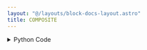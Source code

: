 ```yaml
---
layout: "@/layouts/block-docs-layout.astro"
title: COMPOSITE
---
```



<PythonDocsDisplay docstring={docstring} />

<details>
<summary>Python Code</summary>
```python
from flojoy import flojoy, OrderedPair, DataFrame, Matrix, Plotly, Vector
import plotly.graph_objects as go
import pandas as pd
import numpy as np
from nodes.VISUALIZERS.template import plot_layout
from typing import Literal


@flojoy
def COMPOSITE(
    primary_trace: OrderedPair | DataFrame | Matrix | Vector,
    secondary_trace: OrderedPair | DataFrame | Matrix | Vector,
    first_figure: Literal["bar", "line", "histogram", "scatter"] = "scatter",
    second_figure: Literal["bar", "line", "histogram", "scatter"] = "line",
) -> Plotly:
    """The COMPOSITE node creates a combination of Plotly visualizations for a given input data container.

    Inputs
    ------
    primary_trace : OrderedPair|DataFrame|Matrix|Vector
        the DataContainer to be visualized as the first figure

    secondary_trace : OrderedPair|DataFrame|Matrix|Vector
        the DataContainer to be visualized as the second figure

    Parameters
    ----------
    first_figure : 'bar' | 'line' | 'histogram' | 'scatter'
        plotly type to display as the first figure, default is 'scatter'
    second_figure : 'bar' | 'line' | 'histogram' | 'scatter'
        plotly type to display as the second figure, default is 'line'

    Returns
    -------
    Plotly
        the DataContainer containing Plotly visualization of both figures
    """

    layout = plot_layout(title="COMPOSITE")
    fig = go.Figure(layout=layout)
    match_figure(fig, first_figure, primary_trace)
    match_figure(fig, second_figure, secondary_trace)

    fig.update_layout(dict(autosize=True, height=None, width=None))
    return Plotly(fig=fig)


def match_figure(
    fig: go.Figure,
    figure_type: Literal["bar", "line", "histogram", "scatter"],
    dc: OrderedPair | Matrix | DataFrame | Vector,
):
    match figure_type:
        case "bar":
            add_bar_trace(fig, dc)
        case "histogram":
            add_histogram_trace(fig, dc)
        case "line":
            add_line_trace(fig, dc)
        case "scatter":
            add_scatter_trace(fig, dc)


def add_bar_trace(fig: go.Figure, dc: OrderedPair | Matrix | DataFrame | Vector):
    match dc:
        case DataFrame():
            df = dc.m
            first_col = df.iloc[:, 0]
            is_timeseries = False
            if is_timeseries:
                for col in df.columns:
                    if col != df.columns[0]:
                        fig.add_trace(go.Bar(y=df[col].values, x=first_col, name=col))
                fig.update_layout(xaxis_title=df.columns[0])
            else:
                for col in df.columns:
                    if df[col].dtype == "object":
                        counts = df[col].value_counts()
                        fig.add_trace(
                            go.Bar(
                                x=counts.index.tolist(),
                                y=counts.tolist(),
                                name=col,
                            )
                        )
                    else:
                        fig.add_trace(go.Bar(x=df.index, y=df[col], name=col))
                fig.update_layout(xaxis_title="DF index", yaxis_title="Y Axis")
        case OrderedPair():
            x = dc.x
            if isinstance(dc.x, dict):
                dict_keys = list(dc.x.keys())
                x = dc.x[dict_keys[0]]
            y = dc.y
            fig.add_trace(go.Bar(x=x, y=y))
        case Matrix():
            m = dc.m
            num_rows, num_cols = m.shape
            x_ticks = np.arange(num_cols)

            for i in range(num_rows):
                fig.add_trace(go.Bar(x=x_ticks, y=m[i, :], name=f"Row {i+1}"))
            fig.update_layout(xaxis_title="Column", yaxis_title="Value")
        case Vector():
            y = dc.v
            x = np.arange(len(y))
            fig.add_trace(go.Bar(x=x, y=y))


def add_histogram_trace(fig: go.Figure, dc: OrderedPair | Matrix | DataFrame | Vector):
    match dc:
        case DataFrame():
            df = dc.m
            for col in df.columns:
                fig.add_trace(go.Histogram(x=df[col], name=col))
            fig.update_layout(xaxis_title="Value", yaxis_title="Frequency")
        case OrderedPair():
            y = dc.y
            fig.add_trace(go.Histogram(x=y))
        case Matrix():
            m = dc.m
            histogram_trace = go.Histogram(x=m.flatten())
            fig.add_trace(histogram_trace)
        case Vector():
            y = dc.v
            fig.add_trace(go.Histogram(x=y))


def add_line_trace(fig: go.Figure, dc: OrderedPair | Matrix | DataFrame | Vector):
    match dc:
        case DataFrame():
            df = dc.m
            first_col = df.iloc[:, 0]
            is_timeseries = False
            if pd.api.types.is_datetime64_any_dtype(first_col):
                is_timeseries = True
            if is_timeseries:
                for col in df.columns:
                    if col != df.columns[0]:
                        fig.add_trace(
                            go.Scatter(
                                y=df[col].values,
                                x=first_col,
                                mode="lines",
                                name=col,
                            )
                        )
            else:
                for col in df.columns:
                    fig.add_trace(
                        go.Scatter(
                            y=df[col].values,
                            x=df.index,
                            mode="lines",
                            name=col,
                        )
                    )
        case OrderedPair():
            x = dc.x
            if isinstance(dc.x, dict):
                dict_keys = list(dc.x.keys())
                x = dc.x[dict_keys[0]]
            y = dc.y
            fig.add_trace(go.Scatter(x=x, y=y, mode="lines"))
        case Matrix():
            m = dc.m
            num_rows, num_cols = m.shape
            x_ticks = np.arange(num_cols)
            for i in range(num_rows):
                fig.add_trace(
                    go.Scatter(x=x_ticks, y=m[i, :], name=f"Row {i+1}", mode="lines")
                )
            fig.update_layout(xaxis_title="Column", yaxis_title="Value")
        case Vector():
            y = dc.v
            x = np.arange(len(y))
            fig.add_trace(go.Scatter(x=x, y=y, mode="lines"))


def add_scatter_trace(fig: go.Figure, dc: OrderedPair | Matrix | DataFrame | Vector):
    match dc:
        case OrderedPair():
            x = dc.x
            if isinstance(dc.x, dict):
                dict_keys = list(dc.x.keys())
                x = dc.x[dict_keys[0]]
            y = dc.y
            fig.add_trace(go.Scatter(x=x, y=y, mode="markers", marker=dict(size=4)))
        case DataFrame():
            df = dc.m
            first_col = df.iloc[:, 0]
            is_timeseries = False
            if pd.api.types.is_datetime64_any_dtype(first_col):
                is_timeseries = True
            if is_timeseries:
                for col in df.columns:
                    if col != df.columns[0]:
                        fig.add_trace(
                            go.Scatter(x=first_col, y=df[col], mode="markers", name=col)
                        )
            else:
                for col in df.columns:
                    fig.add_trace(
                        go.Scatter(x=df.index, y=df[col], mode="markers", name=col)
                    )
        case Matrix():
            m = dc.m
            num_rows, num_cols = m.shape
            x_ticks = np.arange(num_cols)
            for i in range(num_rows):
                fig.add_trace(
                    go.Scatter(x=x_ticks, y=m[i, :], name=f"Row {i+1}", mode="markers")
                )

            fig.update_layout(xaxis_title="Column", yaxis_title="Value")
        case Vector():
            y = dc.v
            x = np.arange(len(y))
            fig.add_trace(go.Scatter(x=x, y=y, mode="markers", marker=dict(size=4)))

```
[Find this Flojoy Block on GitHub](https://github.com/flojoy-ai/blocks/blob/main/blocks/VISUALIZERS/PLOTLY/COMPOSITE/COMPOSITE.py)
</details>


## Example

